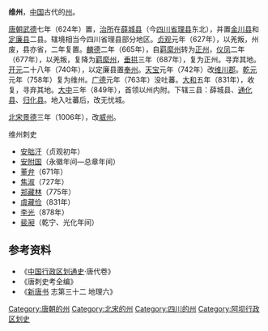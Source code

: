 '''维州'''，[[中国|中国]]古代的[[州|州]]。

[[唐朝|唐朝]][[武德|武德]]七年（624年）置，[[治所|治所]]在[[薛城县|薛城县]]（今[[四川省|四川省]][[理县|理县]]东北），并置[[金川县|金川县]]和[[定廉县|定廉县]]二县。辖境相当今四川省理县部分地区。[[貞觀_(唐朝)|贞观]]元年（627年），以羌叛，州废，县亦省，二年复置。[[麟德|麟德]]二年（665年），自[[羁縻州|羁縻州]]转为[[正州|正州]]，[[儀鳳|仪凤]]二年（677年），以羌叛，复降为[[羁縻州|羁縻州]]，[[垂拱|垂拱]]三年（687年），复为正州。寻弃其地。[[开元|开元]]二十八年（740年），以定廉县置[[奉州_(唐朝)|奉州]]。[[天宝_(唐朝)|天宝]]元年（742年）改[[维川郡|维川郡]]。[[乾元_(唐朝)|乾元]]元年（758年）复为维州。[[廣德_(唐朝)|广德]]元年（763年）没吐蕃。[[大和_(唐朝)|大和]]五年（831年），收复，寻弃其地。[[大中_(唐朝)|大中]]三年（849年），首领以州内附。下辖三县：薛城县、[[通化县|通化县]]、[[归化县|归化县]]。地入吐蕃后，改无忧城。

[[北宋|北宋]][[景德|景德]]三年（1006年），改[[威州_(北宋)|威州]]。

;维州刺史
* [[安朏汗|安朏汗]]（贞观初年）
* [[安附国|安附国]]（永徽年间—总章年间）
* [[董弁|董弁]]（671年）
* [[焦淑|焦淑]]（727年）
* [[郑藏林|郑藏林]]（775年）
* [[虞藏俭|虞藏俭]]（831年）
* [[李光|李光]]（878年）
* [[裴昶|裴昶]]（乾宁、光化年间）

== 参考资料 ==
*《[[中国行政区划通史|中国行政区划通史]]·唐代卷》
*《唐刺史考全编》
*《[[新唐书|新唐书]] 志第三十二  地理六》

{{唐朝行政區劃|nocat}}
{{五代行政區劃|nocat}}
{{十國行政區劃|nocat}}
{{四川行政区划小作品}}
{{DEFAULTSORT:W}}
[[Category:唐朝的州|Category:唐朝的州]]
[[Category:北宋的州|Category:北宋的州]]
[[Category:四川的州|Category:四川的州]]
[[Category:阿坝行政区划史|Category:阿坝行政区划史]]